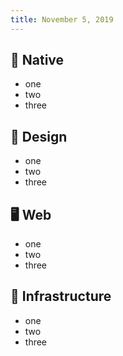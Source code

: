 ```yaml
---
title: November 5, 2019
---
```


## 📱 Native

-   one
-   two
-   three

## 🍭 Design

-   one
-   two
-   three

## 🖥 Web

-   one
-   two
-   three

## 🤖 Infrastructure

-   one
-   two
-   three
